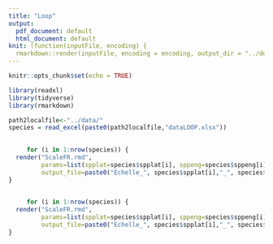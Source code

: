 ```yaml
---
title: "Loop"
output:
  pdf_document: default
  html_document: default
knit: (function(inputFile, encoding) {
  rmarkdown::render(inputFile, encoding = encoding, output_dir = "../docs/") })
---
```


```r
knitr::opts_chunk$set(echo = TRUE)
```


```r

library(readxl)
library(tidyverse)
library(rmarkdown)

path2localfile<-"../data/"
species = read_excel(paste0(path2localfile,"dataLOOP.xlsx"))

     
     for (i in 1:nrow(species)) {
  render("ScaleFR.rmd", 
         params=list(spplat=species$spplat[i], sppeng=species$sppeng[i], sex=species$sex[i], sppfr=species$sppfr[i]),
         output_file=paste0("Echelle_", species$spplat[i],"_", species$sex[i], ".html"))
}
  

     for (i in 1:nrow(species)) {
  render("ScaleFR.rmd", 
         params=list(spplat=species$spplat[i], sppeng=species$sppeng[i], sex=species$sex[i], sppfr=species$sppfr[i]),
         output_file=paste0("Echelle_", species$spplat[i],"_", species$sex[i], ".pdf"))
}
   
     
```

